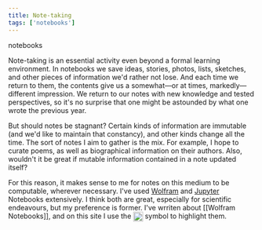 ```yaml
---
title: Note-taking
tags: ['notebooks']
---
```


<NoteTag color="gray">notebooks</NoteTag>

Note-taking is an essential activity even beyond a formal learning environment. In notebooks we save ideas, stories, photos, lists, sketches, and other pieces of information we'd rather not lose. And each time we return to them, the contents give us a somewhat—or at times, markedly—different impression. We return to our notes with new knowledge and tested perspectives, so it's no surprise that one might be astounded by what one wrote the previous year.

But should notes be stagnant? Certain kinds of information are immutable (and we'd like to maintain that constancy), and other kinds change all the time. The sort of notes I aim to gather is the mix. For example, I hope to curate poems, as well as biographical information on their authors. Also, wouldn't it be great if mutable information contained in a note updated itself?

For this reason, it makes sense to me for notes on this medium to be computable, wherever necessary. I've used [Wolfram](https://www.wolfram.com/notebooks/) and [Jupyter](https://jupyter.org/) Notebooks extensively. I think both are great, especially for scientific endeavours, but my preference is former. I've wrriten about [[Wolfram Notebooks]], and on this site I use the <img src="https://raw.githubusercontent.com/m-arti/ms-notes/4ccb62f36641cd886207d3a35bc403f40a5cf7a7/images/wolfram-icon.svg" alt="Meta Wolfram Notebook on this site" style="width:20px; display:inline; vertical-align:middle;"/> symbol to highlight them.
